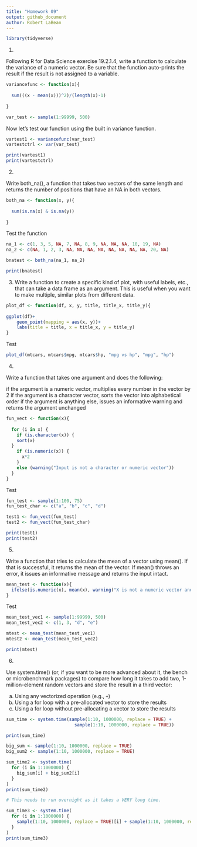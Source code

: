 ```yaml
---
title: "Homework 09"
output: github_document
author: Robert LaBean
---
```


```r

library(tidyverse)

```

(1)

Following R for Data Science exercise 19.2.1.4, write a function to calculate the 
variance of a numeric vector. Be sure that the function auto-prints the result if
the result is not assigned to a variable.

```r

variancefunc <- function(x){
  
  sum(((x - mean(x)))^2)/(length(x)-1)
  
}

var_test <- sample(1:99999, 500)

```

Now let's test our function using the built in variance function.

``` r
  
vartest1 <- variancefunc(var_test)
vartestctrl <- var(var_test)

print(vartest1)
print(vartestctrl)

```

(2)

Write both_na(), a function that takes two vectors of the same length and returns 
the number of positions that have an NA in both vectors.

```r

both_na <- function(x, y){
  
  sum(is.na(x) & is.na(y))
  
}

```

Test the function

```r

na_1 <- c(1, 3, 5, NA, 7, NA, 8, 9, NA, NA, NA, 10, 19, NA)
na_2 <- c(NA, 1, 2, 3, NA, NA, NA, NA, NA, NA, NA, NA, 20, NA)

bnatest <- both_na(na_1, na_2)

print(bnatest)

```

(3)
Write a function to create a specific kind of plot, with useful labels, etc., 
that can take a data frame as an argument. This is useful when you want to make 
multiple, similar plots from different data.

```r

plot_df <- function(df, x, y, title, title_x, title_y){
  
ggplot(df)+
    geom_point(mapping = aes(x, y))+
    labs(title = title, x = title_x, y = title_y)
}

```

Test

```r

plot_df(mtcars, mtcars$mpg, mtcars$hp, "mpg vs hp", "mpg", "hp")

```
(4)

Write a function that takes one argument and does the following:

  if the argument is a numeric vector, multiplies every number in the vector by 2
  if the argument is a character vector, sorts the vector into alphabetical order
  if the argument is anything else, issues an informative warning and returns the 
  argument unchanged
  
```r

fun_vect <- function(x){
  
  for (i in x) {
    if (is.character(x)) {
    sort(x)
  }
    if (is.numeric(x)) {
      x*2
    }
    else (warning("Input is not a character or numeric vector"))
  }
}

```

Test

```r

fun_test <- sample(1:100, 75)
fun_test_char <- c("a", "b", "c", "d")

test1 <- fun_vect(fun_test)
test2 <- fun_vect(fun_test_char)

print(test1)
print(test2)

```

(5)

Write a function that tries to calculate the mean of a vector using mean(). If 
that is successful, it returns the mean of the vector. If mean() throws an error, 
it issues an informative message and returns the input intact.

```r

mean_test <- function(x){
  ifelse(is.numeric(x), mean(x), warning("X is not a numeric vector and the mean cannot be found"))
}

```

Test

```r

mean_test_vec1 <- sample(1:99999, 500)
mean_test_vec2 <- c(1, 3, "d", "e")

mtest <- mean_test(mean_test_vec1)
mtest2 <- mean_test(mean_test_vec2)

print(mtest)

```

(6)

Use system.time() (or, if you want to be more advanced about it, the bench or 
microbenchmark packages) to compare how long it takes to add two, 1-million-element
random vectors and store the result in a third vector:

 a. Using any vectorized operation (e.g., `+`)
 b. Using a for loop with a pre-allocated vector to store the results
 c. Using a for loop without pre-allocating a vector to store the results
 
```r

sum_time <- system.time(sample(1:10, 1000000, replace = TRUE) + 
                          sample(1:10, 1000000, replace = TRUE))

print(sum_time)

big_sum <- sample(1:10, 1000000, replace = TRUE)
big_sum2 <- sample(1:10, 1000000, replace = TRUE)

sum_time2 <- system.time(
  for (i in 1:1000000) {
    big_sum[i] + big_sum2[i]
  }
)
print(sum_time2)

# This needs to run overnight as it takes a VERY long time. 

sum_time3 <- system.time(
  for (i in 1:1000000) {
    sample(1:10, 1000000, replace = TRUE)[i] + sample(1:10, 1000000, replace = TRUE)[i] 
  }
)
print(sum_time3)

```

